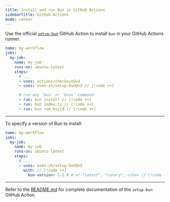 ```yaml
---
title: Install and run Bun in GitHub Actions
sidebarTitle: GitHub Actions
mode: center
---
```


Use the official [`setup-bun`](https://github.com/oven-sh/setup-bun) GitHub Action to install `bun` in your GitHub Actions runner.

```yaml workflow.yml icon="file-code"
name: my-workflow
jobs:
  my-job:
    name: my-job
    runs-on: ubuntu-latest
    steps:
      # ...
      - uses: actions/checkout@v4
      - uses: oven-sh/setup-bun@v2 // [!code ++]

      # run any `bun` or `bunx` command
      - run: bun install // [!code ++]
      - run: bun index.ts // [!code ++]
      - run: bun run build // [!code ++]
```

---

To specify a version of Bun to install:

```yaml workflow.yml icon="file-code"
name: my-workflow
jobs:
  my-job:
    name: my-job
    runs-on: ubuntu-latest
    steps:
      # ...
      - uses: oven-sh/setup-bun@v2
        with: // [!code ++]
          bun-version: 1.2.0 # or "latest", "canary", <sha> // [!code ++]
```

---

Refer to the [README.md](https://github.com/oven-sh/setup-bun) for complete documentation of the `setup-bun` GitHub Action.
